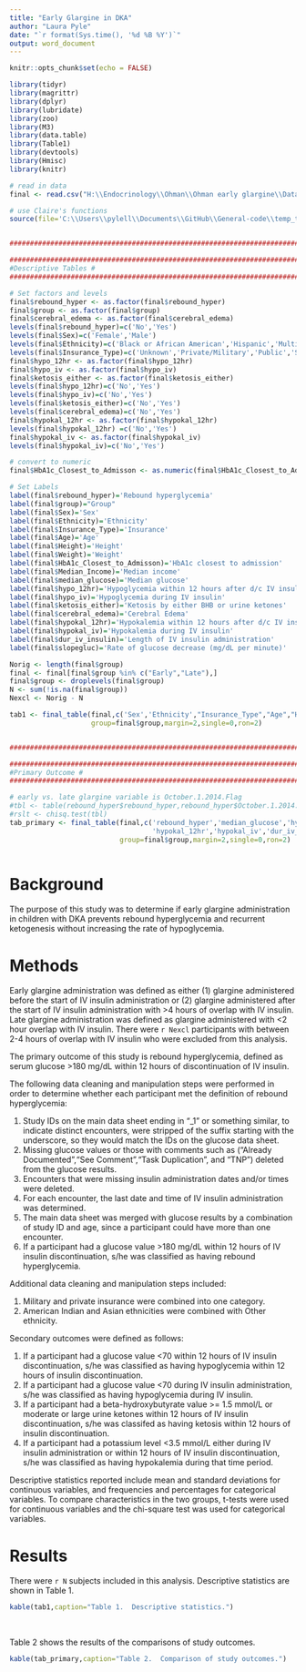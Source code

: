 ```yaml
---
title: "Early Glargine in DKA"
author: "Laura Pyle"
date: "`r format(Sys.time(), '%d %B %Y')`"
output: word_document
---
```


```r
knitr::opts_chunk$set(echo = FALSE)

library(tidyr)
library(magrittr)
library(dplyr)
library(lubridate)
library(zoo) 
library(M3)
library(data.table)
library(Table1)
library(devtools)
library(Hmisc)
library(knitr)

# read in data
final <- read.csv("H:\\Endocrinology\\Ohman\\Ohman early glargine\\Data\\final data from sas.csv")

# use Claire's functions
source(file='C:\\Users\\pylell\\Documents\\GitHub\\General-code\\temp_table1_nofishers.r')


####################################################################################################

####################################################################################################
#Descriptive Tables #
####################################################################################################

# Set factors and levels
final$rebound_hyper <- as.factor(final$rebound_hyper)
final$group <- as.factor(final$group)
final$cerebral_edema <- as.factor(final$cerebral_edema)
levels(final$rebound_hyper)=c('No','Yes')
levels(final$Sex)=c('Female','Male')
levels(final$Ethnicity)=c('Black or African American','Hispanic','Multiracial','Other','White')
levels(final$Insurance_Type)=c('Unknown','Private/Military','Public','Self Pay')
final$hypo_12hr <- as.factor(final$hypo_12hr)
final$hypo_iv <- as.factor(final$hypo_iv)
final$ketosis_either <- as.factor(final$ketosis_either)
levels(final$hypo_12hr)=c('No','Yes')
levels(final$hypo_iv)=c('No','Yes')
levels(final$ketosis_either)=c('No','Yes')
levels(final$cerebral_edema)=c('No','Yes')
final$hypokal_12hr <- as.factor(final$hypokal_12hr)
levels(final$hypokal_12hr) =c('No','Yes')
final$hypokal_iv <- as.factor(final$hypokal_iv)
levels(final$hypokal_iv)=c('No','Yes')

# convert to numeric
final$HbA1c_Closest_to_Admisson <- as.numeric(final$HbA1c_Closest_to_Admisson)

# Set Labels
label(final$rebound_hyper)='Rebound hyperglycemia'
label(final$group)="Group"
label(final$Sex)='Sex'
label(final$Ethnicity)='Ethnicity'
label(final$Insurance_Type)='Insurance'
label(final$Age)='Age'
label(final$Height)='Height'
label(final$Weight)='Weight'
label(final$HbA1c_Closest_to_Admisson)='HbA1c closest to admission'
label(final$Median_Income)='Median income'
label(final$median_glucose)='Median glucose'
label(final$hypo_12hr)='Hypoglycemia within 12 hours after d/c IV insulin'
label(final$hypo_iv)='Hypoglycemia during IV insulin'
label(final$ketosis_either)='Ketosis by either BHB or urine ketones'
label(final$cerebral_edema)='Cerebral Edema'
label(final$hypokal_12hr)='Hypokalemia within 12 hours after d/c IV insulin'
label(final$hypokal_iv)='Hypokalemia during IV insulin'
label(final$dur_iv_insulin)='Length of IV insulin administration'
label(final$slopegluc)='Rate of glucose decrease (mg/dL per minute)'

Norig <- length(final$group)
final <- final[final$group %in% c("Early","Late"),]
final$group <- droplevels(final$group)
N <- sum(!is.na(final$group))
Nexcl <- Norig - N

tab1 <- final_table(final,c('Sex','Ethnicity',"Insurance_Type","Age","Height","Weight","HbA1c_Closest_to_Admisson","Median_Income"),
                    group=final$group,margin=2,single=0,ron=2)


####################################################################################################

####################################################################################################
#Primary Outcome #
####################################################################################################

# early vs. late glargine variable is October.1.2014.Flag
#tbl <- table(rebound_hyper$rebound_hyper,rebound_hyper$October.1.2014.Flag)
#rslt <- chisq.test(tbl)
tab_primary <- final_table(final,c('rebound_hyper','median_glucose','hypo_12hr','hypo_iv','ketosis_either','cerebral_edema',
                                   'hypokal_12hr','hypokal_iv','dur_iv_insulin','slopegluc'),
                           group=final$group,margin=2,single=0,ron=2)



```

# Background

The purpose of this study was to determine if early glargine administration in children with DKA prevents rebound hyperglycemia and recurrent ketogenesis without increasing the rate of hypoglycemia.   

# Methods

Early glargine administration was defined as either (1) glargine administered before the start of IV insulin administration or (2) glargine administered after the start of IV insulin administration with >4 hours of overlap with IV insulin.  Late glargine administration was defined as glargine administered with <2 hour overlap with IV insulin.  There were `r Nexcl` participants with between 2-4 hours of overlap with IV insulin who were excluded from this analysis.
 
The primary outcome of this study is rebound hyperglycemia, defined as serum glucose >180 mg/dL within 12 hours of discontinuation of IV insulin.  

The following data cleaning and manipulation steps were performed in order to determine whether each participant met the definition of rebound hyperglycemia:

1)  Study IDs on the main data sheet ending in "_1" or something similar, to indicate distinct encounters, were stripped of the suffix starting with the underscore, so they would match the IDs on the glucose data sheet.
2)  Missing glucose values or those with comments such as ("Already Documented","See Comment","Task Duplication", and "TNP") deleted from the glucose results.
3)  Encounters that were missing insulin administration dates and/or times were deleted.
4)  For each encounter, the last date and time of IV insulin administration was determined.
5)  The main data sheet was merged with glucose results by a combination of study ID and age, since a participant could have more than one encounter.
6)  If a participant had a glucose value >180 mg/dL within 12 hours of IV insulin discontinuation, s/he was classified as having rebound hyperglycemia.

Additional data cleaning and manipulation steps included:

1)  Military and private insurance were combined into one category.
2)  American Indian and Asian ethnicities were combined with Other ethnicity.

Secondary outcomes were defined as follows:

1) If a participant had a glucose value <70 within 12 hours of IV insulin discontinuation, s/he was classified as having hypoglycemia within 12 hours of insulin discontinuation.
2) If a participant had a glucose value <70 during IV insulin administration, s/he was classified as having hypoglycemia during IV insulin.
3) If a participant had a beta-hydroxybutyrate value >= 1.5 mmol/L or moderate or large urine ketones within 12 hours of IV insulin discontinuation, s/he was classifed as having ketosis within 12 hours of insulin discontinuation.
4) If a participant had a potassium level <3.5 mmol/L either during IV insulin administration or within 12 hours of IV insulin discontinuation, s/he was classified as having hypokalemia during that time period.

Descriptive statistics reported include mean and standard deviations for continuous variables, and frequencies and percentages for categorical variables.  To compare characteristics in the two groups, t-tests were used for continuous variables and the chi-square test was used for categorical variables.

# Results

There were `r N` subjects included in this analysis.  Descriptive statistics are shown in Table 1.

```r
kable(tab1,caption="Table 1.  Descriptive statistics.")
```
\

Table 2 shows the results of the comparisons of study outcomes.

```r
kable(tab_primary,caption="Table 2.  Comparison of study outcomes.")
```



